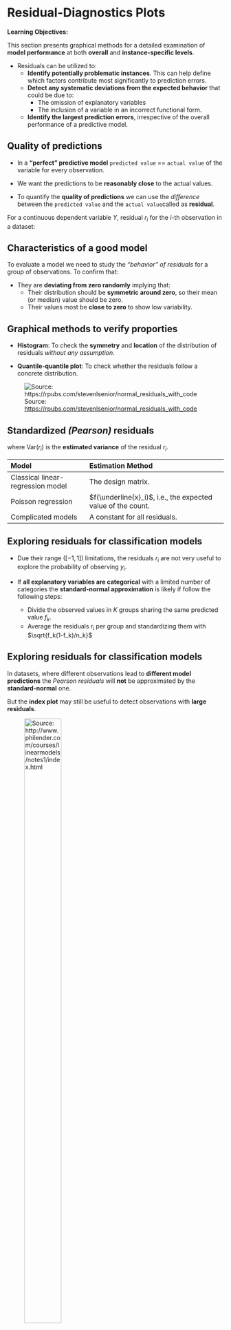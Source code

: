 # Residual-Diagnostics Plots

**Learning Objectives:**

This section presents graphical methods for a detailed examination of **model performance** at both **overall** and **instance-specific levels**.

-   Residuals can be utilized to:
    -   **Identify potentially problematic instances**. This can help define which factors contribute most significantly to prediction errors.
    -   **Detect any systematic deviations from the expected behavior** that could be due to:
        -   The omission of explanatory variables
        -   The inclusion of a variable in an incorrect functional form.
    -   **Identify the largest prediction errors**, irrespective of the overall performance of a predictive model.

## Quality of predictions {-}

-   In a **"perfect" predictive model** `predicted value` == `actual value` of the variable for every observation.

-   We want the predictions to be **reasonably close** to the actual values.

-   To quantify the **quality of predictions** we can use the *difference* between the `predicted value` and the `actual value`called as **residual**.

For a continuous dependent variable $Y$, residual $r_i$ for the $i$-th observation in a dataset:

```{=tex}
\begin{equation}
r_i = y_i - f(\underline{x}_i) = y_i - \widehat{y}_i
\end{equation}
```
## Characteristics of a good model {-}

To evaluate a model we need to study the *"behavior" of residuals* for a group of observations. To confirm that:

-   They are **deviating from zero randomly** implying that:
    -   Their distribution should be **symmetric around zero**, so their mean (or median) value should be zero.
    -   Their values most be **close to zero** to show low variability.

## Graphical methods to verify proporties {-}

-   **Histogram**: To check the **symmetry** and **location** of the distribution of residuals *without any assumption*.

-   **Quantile-quantile plot**: To check whether the residuals follow a concrete distribution.

![Source: <https://rpubs.com/stevenlsenior/normal_residuals_with_code>](img/19-residual-diagnostics-plots/01-histogram-quantile-plot.png)

## Standardized *(Pearson)* residuals {-}

```{=tex}
\begin{equation}
\tilde{r}_i = \frac{r_i}{\sqrt{\mbox{Var}(r_i)}}
\end{equation}
```
where $\mbox{Var}(r_i)$ is the **estimated variance** of the residual $r_i$.

| **Model**                         | **Estimation Method**                                        |
|:-------------------------|:---------------------------------------------|
| Classical linear-regression model | The design matrix.                                           |
| Poisson regression                | $f(\underline{x}_i)$, i.e., the expected value of the count. |
| Complicated models                | A constant for all residuals.                                |

## Exploring residuals for classification models {-}

-   Due their range ($[-1,1]$) limitations, the residuals $r_i$ are not very useful to explore the probability of observing $y_i$.

-   If **all explanatory variables are categorical** with a limited number of categories the **standard-normal approximation** is likely if follow the following steps:

    -   Divide the observed values in $K$ groups sharing the same predicted value $f_k$.
    -   Average the residuals $r_i$ per group and standardizing them with $\sqrt{f_k(1-f_k)/n_k}$

## Exploring residuals for classification models {-}

In datasets, where different observations lead to **different model predictions** the *Pearson residuals* will **not** be approximated by the **standard-normal** one.

But the **index plot** may still be useful to detect observations with **large residuals**.

![Source: <http://www.philender.com/courses/linearmodels/notes1/index.html>](img/19-residual-diagnostics-plots/02-index-plot.png){width="45%" height="60%"}

## Exploring residuals for classical linear-regression models {-}

-   Residuals should be normally distributed with mean zero
-   The leverage values from the diagonal of hat matrix $\mathbf{H} = \mathbf{X}(\mathbf{X}^T \mathbf{X})^{-1} \mathbf{X}^T$.

$$
\mathbf{\hat{y}} = 
\mathbf{X}\hat{\beta} = 
\mathbf{X}[(\mathbf{X}^T \mathbf{X})^{-1} \mathbf{X}^T \mathbf{y}] = 
\mathbf{H}\mathbf{y}
$$

-   Expected variance given by: $\text{Var}(e_i) = \sigma^2 (1 - h_{ii})$
-   For independent explanatory variables, it should lead to a constant variance of residuals.

## Residuals $r_i$ in function of predicted values {-}

The plot should show points scattered **symmetrically** around the horizontal **straight line at 0**, but:

-   It has got a shape of a funnel, reflecting **increasing variability** of residuals for increasing fitted values. The variance is not constant *(homoscedasticity violation)*.

-   The smoothed line suggests that the mean of residuals becomes **increasingly positive** for increasing fitted values. The residuals don't seems to have a *zero-mean*.

![](img/19-residual-diagnostics-plots/03-residuals-vs-fitted.png){width="45%" height="60%"}

## Square root of standardized residuals $\sqrt{\tilde{r}_i}$ in function of predicted values {-}

The plot should show points scattered **symmetrically** across the horizontal axis.

-   The increase in $\sqrt{\tilde{r}_i}$ indicates a violation of the *homoscedasticity assumption*.

![](img/19-residual-diagnostics-plots/04-scale-location.png){width="45%" height="60%"}

## Standardized residuals $\tilde{r}_i$ in function of leverage $l_i$ {-}

-   **Leverage** $l_i$ is a measure of how far away the **independent variable values** of an observation are from those of the other observations.

-   Data points with **large residuals (outliers)** and/or **high leverage** may distort the outcome and **accuracy of a regression**.

-   The **predicted sum-of-squares**:

```{=tex}
\begin{equation}
PRESS = \sum_{i=1}^{n} (\widehat{y}_{i(-i)} - y_i)^2 =  \sum_{i=1}^{n} \frac{r_i^2}{(1-l_{i})^2}
\end{equation}
```
-   **Cook's distance** measures the effect of deleting a given observation.

![](img/19-residual-diagnostics-plots/05-residuals-vs-leverage.png){width="45%" height="60%"}

## Standardized residuals $\tilde{r}_i$ in function of leverage $l_i$ {-}

Given that $\tilde{r}_i$ should have approximately **standard-normal distribution**, only about 0.5% of them should be **larger or lower than 2.57**.

If there is an **excess of such observations**, this could be taken as a signal of issues with the **fit of the model**. At least two such observations (59 and 143).

![](img/19-residual-diagnostics-plots/05-residuals-vs-leverage.png){width="45%" height="60%"}

## Standardized residuals $\tilde{r}_i$ in function of values expected from the standard normal distribution {-}

If the normality assumption is fulfilled, the plot should show a scatter of points close to the $45^{\circ}$ diagonal, but **this not the case**.

![](img/19-residual-diagnostics-plots/06-normal-q-q.png){width="45%" height="60%"}

## Apartment-prices: Model Performance {-}

Both models have almost the same performance.

```r
library("DALEX")
library("randomForest")

model_apart_lm <- archivist::aread("pbiecek/models/55f19")
explain_apart_lm <- DALEX::explain(model = model_apart_lm, 
                                   data    = apartments_test[,-1], 
                                   y       = apartments_test$m2.price, 
                                   label   = "Linear Regression")

model_apart_rf <- archivist::aread("pbiecek/models/fe7a5")
explain_apart_rf <- DALEX::explain(model = model_apart_rf, 
                           data    = apartments_test[,-1], 
                           y       = apartments_test$m2.price, 
                           label   = "Random Forest")

mr_lm <- DALEX::model_performance(explain_apart_lm)
mr_rf <- DALEX::model_performance(explain_apart_rf)
```

```r
list(lm = mr_lm, 
     rf = mr_rf) |>
  lapply(\(x) unlist(x$measures) |> round(4)) |>
  as.data.frame()
```

## Apartment-prices: Residual distribution {-}

-   The distributions of residuals for both models are different.

-   The residuals of **random forest**

    -   They are centered around zero so the predictions are, on average, **close to the actual values**.
    -  The skewness indicates that there are some predictions where the model significantly underestimated the actual values.

-   The residuals of **linear-regression**:

    -  They are splitted into 2 separate normal-like parts, located about -200 and 400, which may suggest the **omission of a binary explanatory variable**.
    
-   **Random forest** residuals seem to be **centered at a value closer to zero** than the distribution for the **linear-regression**, but it shows a larger variation. 

```r
plot(mr_rf, mr_lm, geom = "histogram") +
  ggplot2::geom_vline(xintercept = 0)
```

## Apartment-prices: Residual distribution {-}

The RMSE is comparable for the two models as:

- The residuals for the **random forest model are more frequently smaller** than the residuals for the linear-regression model.

- A **small fraction** of the random forest-model residuals is very large.

```r
# Run ?DALEX:::plot.model_performance to check documentation
plot(mr_rf, mr_lm, 
     geom = "boxplot",
     show_outliers = 1)
```


## Apartment-prices: Residual distribution {-}

The **linear-regression** model does not capture the **non-linear relationship** between the `price` and the `year of construction`.

```r
pdp_lm_year <- model_profile(explainer = explain_apart_lm, 
                             variables = "construction.year")

pdp_rf_year <- model_profile(explainer = explain_apart_rf, 
                             variables = "construction.year")

plot(pdp_rf_year, pdp_lm_year)
```


## Random Forest: Residuals $r_i$ in function of observed values {-}

The plot suggests that the predictions are shifted (biased) towards the average.

- For large observed the residuals are positive.
- For small observed the residuals are negative.

```r
md_rf <- model_diagnostics(explain_apart_rf)

plot(md_rf, variable = "y", yvariable = "residuals") 
```

## Random Forest: Predicted in function of observed values {-}

The plot suggests that the predictions are shifted (biased) towards the average.

- For large observed the residuals are positive.
- For small observed the residuals are negative.

```r
plot(md_rf, variable = "y", yvariable = "y_hat") +
  ggplot2::geom_abline(colour = "red", intercept = 0, slope = 1)
```

## Random Forest: Residuals $r_i$ in function of an (arbitrary) identifier of the observation {-}

The plot indicates an asymmetric distribution of residuals around zero, as there is an excess of large positive (larger than 500) residuals 

```r
plot(md_rf, variable = "ids", yvariable = "residuals")
```



## Meeting Videos {-}

### Cohort 1 {-}

`r knitr::include_url("https://www.youtube.com/embed/URL")`

<details>

<summary>

Meeting chat log

</summary>

    LOG

</details>
